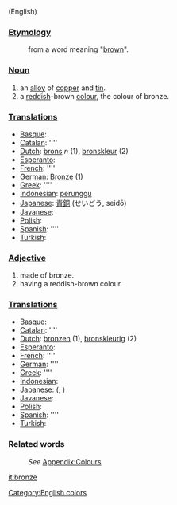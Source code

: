 (English)
===[[Etymology]]===
:from a word meaning "[[brown]]".

===[[Noun]]===
#an [[alloy]] of [[copper]] and [[tin]].
#a [[red]]dish-brown [[color|colour]], the colour of bronze.

===[[Translation]]s===
*[[Basque]]: [[]]
*[[Catalan]]: [[]] ''''
*[[Dutch]]: [[brons]] ''n'' (1), [[bronskleur]] (2)
*[[Esperanto]]: [[]]
*[[French]]: [[]] ''''
*[[German]]: [[Bronze]] (1)
*[[Greek]]: [[]] ''''
*[[Indonesian]]: [[perunggu]]
*[[Japanese]]: [[青銅]] (せいどう, seidō)
*[[Javanese]]: [[]]
*[[Polish]]: [[]]
*[[Spanish]]: [[]] ''''
*[[Turkish]]: [[]]

===[[Adjective]]===
#made of bronze.
#having a reddish-brown colour.

===[[Translation]]s===
*[[Basque]]: [[]]
*[[Catalan]]: [[]] ''''
*[[Dutch]]: [[bronzen]] (1), [[bronskleurig]] (2)
*[[Esperanto]]: [[]]
*[[French]]: [[]] ''''
*[[German]]: [[]] ''''
*[[Greek]]: [[]] ''''
*[[Indonesian]]: [[]]
*[[Japanese]]: [[]] (, )
*[[Javanese]]: [[]]
*[[Polish]]: [[]]
*[[Spanish]]: [[]] ''''
*[[Turkish]]: [[]]

===Related words===
:''See'' [[Wiktionary_Appendix:Colours|Appendix:Colours]]

[[Category:English colors]]

[[it:bronze]]